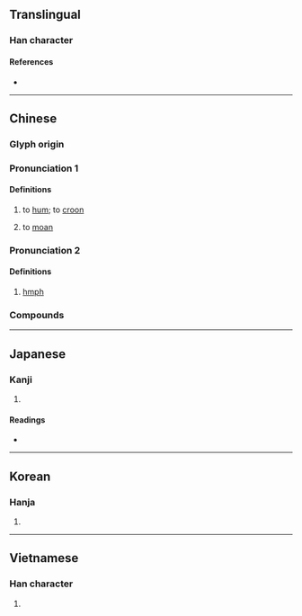 {{character info}}
==Translingual==

===Han character===
{{Han char|rn=30|rad=口|as=07|sn=10|four=60027|canj=RYRN|ids=⿰口亨}}

====References====
* {{Han ref|kx=0191.140|dkj=03679|dj=0410.260|hdz=10632.140|uh=54FC|ud=21756|bh=ADF3|bd=44531}}

----

==Chinese==
{{zh-forms}}

===Glyph origin===
{{Han etym}}
{{Han compound|口|亨|ls=psc|c1=s|c2=p|t1=mouth}}

{{attention|zh|please place these pronunciations to places they belong to}}<!--
|mn=qz:hng/xm,zz:heng/haiⁿ/tw,xm,zz:hng/tw:hngh/tw:hiⁿ
|mn_note=hng/heng - literary; haiⁿ/hng - vernacular
-->

===Pronunciation 1===
{{zh-pron
|m=hēng
|c=hang1
|oc=y
|cat=v
}}

====Definitions====
{{zh-hanzi}}

# to [[hum]]; to [[croon]]
#: {{zh-x|嗱，你 啲 歌 呢，隻 隻 我 都 識 哼 几 句 呀。|I know how to hum a bit of every single one of your songs.|C|ref=[https://www.youtube.com/watch?v=PEtXfcfQ0lc&t=3m44s]}}
# to [[moan]]

===Pronunciation 2===
{{zh-pron
|m=hng
|c=hng6
|cat=interj
}}

====Definitions====
{{zh-hanzi}}

# [[hmph]]

===Compounds===
{{zh-der|哼哼唧唧|哼兒哈兒|不哼不哈|哼唧|慢哼哼|哼哈二將|哼唱|哼哼|哼唷|那哼}}

{{zh-cat|Elementary}}

----

==Japanese==

===Kanji===
{{ja-kanji|grade=|rs=口07}}

# {{rfdef|ja|sort=口07}}

====Readings====
* {{ja-readings|on=こう, きょう|kun=おび-える}}

----

==Korean==

===Hanja===
{{ko-hanja|hangeul=형}}

# {{rfdef|ko|sort=口07}}

----

==Vietnamese==

===Han character===
{{vi-readings|reading=hanh|rs=口07}}

# {{rfdef|vi}}